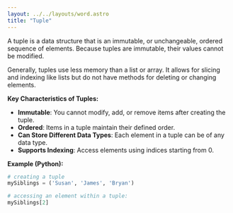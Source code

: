```yaml
---
layout: ../../layouts/word.astro
title: "Tuple"
---
```


A tuple is a data structure that is an immutable, or unchangeable, ordered sequence of elements. Because tuples are immutable, their values cannot be modified.

Generally, tuples use less memory than a list or array. It allows for slicing and indexing like lists but do not have methods for deleting or changing elements.

**Key Characteristics of Tuples:**

- **Immutable**: You cannot modify, add, or remove items after creating the tuple.
- **Ordered**: Items in a tuple maintain their defined order.
- **Can Store Different Data Types**: Each element in a tuple can be of any data type.
- **Supports Indexing**: Access elements using indices starting from 0.

**Example (Python):**

```python
# creating a tuple 
mySiblings = ('Susan', 'James', 'Bryan')

# accessing an element within a tuple:
mySiblings[2]
```

